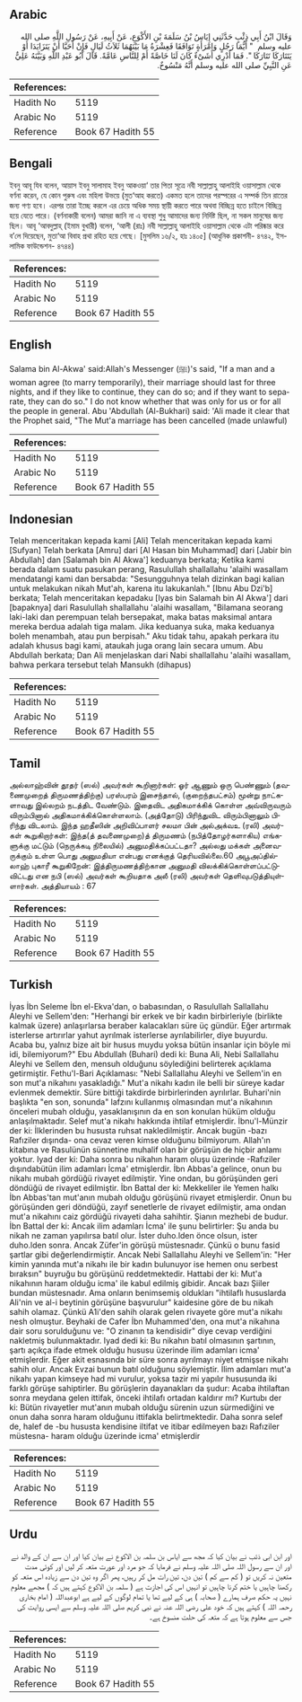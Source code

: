 ## Arabic


<div dir="rtl" lang="ar" style={{fontSize:'larger',backgroundColor:'#f8f9fa',padding:20}}>
وَقَالَ ابْنُ أَبِي ذِئْبٍ حَدَّثَنِي إِيَاسُ بْنُ سَلَمَةَ بْنِ الأَكْوَعِ، عَنْ أَبِيهِ، عَنْ رَسُولِ اللَّهِ صلى الله عليه وسلم ‏ "‏ أَيُّمَا رَجُلٍ وَامْرَأَةٍ تَوَافَقَا فَعِشْرَةُ مَا بَيْنَهُمَا ثَلاَثُ لَيَالٍ فَإِنْ أَحَبَّا أَنْ يَتَزَايَدَا أَوْ يَتَتَارَكَا تَتَارَكَا ‏"‏‏.‏ فَمَا أَدْرِي أَشَىْءٌ كَانَ لَنَا خَاصَّةً أَمْ لِلنَّاسِ عَامَّةً‏.‏ قَالَ أَبُو عَبْدِ اللَّهِ وَبَيَّنَهُ عَلِيٌّ عَنِ النَّبِيِّ صلى الله عليه وسلم أَنَّهُ مَنْسُوخٌ‏.‏
</div>
<div style={{backgroundColor:'#f8f9fa',padding:20, marginBottom: 10}}><table> <thead> <tr> <th>References:</th> <th></th> </tr> </thead> <tbody><tr><td>Hadith No</td><td>5119</td></tr><tr><td>Arabic No</td><td>5119</td></tr><tr><td>Reference</td><td>Book 67 Hadith 55</td></tr></tbody></table></div>

## Bengali


<div dir="ltr" lang="bn" style={{fontSize:'larger',backgroundColor:'#f8f9fa',padding:20}}>
ইবনু আবূ যিব বলেন, আয়াস ইবনু সালামাহ ইবনু আকওয়া‘ তার পিতা সূত্রে নবী সাল্লাল্লাহু আলাইহি ওয়াসাল্লাম থেকে বর্ণনা করেন, যে কোন পুরুষ এবং মহিলা উভয়ে (মুত‘আহ করতে) একমত হলে তাদের পরস্পরের এ সম্পর্ক তিন রাতের জন্য গণ্য হবে। এরপর তারা ইচ্ছে করলে এর চেয়ে অধিক সময় স্থায়ী করতে পারে অথবা বিচ্ছিন্ন হতে চাইলে বিচ্ছিন্ন হয়ে যেতে পারে। (বর্ণনাকারী বলেন) আমরা জানি না এ ব্যবস্থা শুধু আমাদের জন্য নির্দিষ্ট ছিল, না সকল মানুষের জন্য ছিল। আবূ ‘আবদুল্লাহ্ (ইমাম বুখারী) বলেন, ‘আলী (রাঃ) নবী সাল্লাল্লাহু আলাইহি ওয়াসাল্লাম থেকে এটা পরিষ্কার করে ব’লে দিয়েছেন, মুতা‘আ বিবাহ প্রথা রহিত হয়ে গেছে। [মুসলিম ১৬/২, হাঃ ১৪০৫] (আধুনিক প্রকাশনী- ৪৭৪২, ইসলামিক ফাউন্ডেশন- ৪৭৪৪)
</div>
<div style={{backgroundColor:'#f8f9fa',padding:20, marginBottom: 10}}><table> <thead> <tr> <th>References:</th> <th></th> </tr> </thead> <tbody><tr><td>Hadith No</td><td>5119</td></tr><tr><td>Arabic No</td><td>5119</td></tr><tr><td>Reference</td><td>Book 67 Hadith 55</td></tr></tbody></table></div>

## English


<div dir="ltr" lang="en" style={{fontSize:'larger',backgroundColor:'#f8f9fa',padding:20}}>
Salama bin Al-Akwa' said:Allah's Messenger (ﷺ)'s said, "If a man and a woman agree (to marry temporarily), their marriage should last for three nights, and if they like to continue, they can do so; and if they want to separate, they can do so." I do not know whether that was only for us or for all the people in general. Abu 'Abdullah (Al-Bukhari) said: 'Ali made it clear that the Prophet said, "The Mut'a marriage has been cancelled (made unlawful)
</div>
<div style={{backgroundColor:'#f8f9fa',padding:20, marginBottom: 10}}><table> <thead> <tr> <th>References:</th> <th></th> </tr> </thead> <tbody><tr><td>Hadith No</td><td>5119</td></tr><tr><td>Arabic No</td><td>5119</td></tr><tr><td>Reference</td><td>Book 67 Hadith 55</td></tr></tbody></table></div>

## Indonesian


<div dir="ltr" lang="id" style={{fontSize:'larger',backgroundColor:'#f8f9fa',padding:20}}>
Telah menceritakan kepada kami [Ali] Telah menceritakan kepada kami [Sufyan] Telah berkata [Amru] dari [Al Hasan bin Muhammad] dari [Jabir bin Abdullah] dan [Salamah bin Al Akwa'] keduanya berkata; Ketika kami berada dalam suatu pasukan perang, Rasulullah shallallahu 'alaihi wasallam mendatangi kami dan bersabda: "Sesungguhnya telah dizinkan bagi kalian untuk melakukan nikah Mut'ah, karena itu lakukanlah." [Ibnu Abu Dzi'b] berkata; Telah menceritakan kepadaku [Iyas bin Salamah bin Al Akwa'] dari [bapaknya] dari Rasulullah shallallahu 'alaihi wasallam, "Bilamana seorang laki-laki dan perempuan telah bersepakat, maka batas maksimal antara mereka berdua adalah tiga malam. Jika keduanya suka, maka keduanya boleh menambah, atau pun berpisah." Aku tidak tahu, apakah perkara itu adalah khusus bagi kami, ataukah juga orang lain secara umum. Abu Abdullah berkata; Dan Ali menjelaskan dari Nabi shallallahu 'alaihi wasallam, bahwa perkara tersebut telah Mansukh (dihapus)
</div>
<div style={{backgroundColor:'#f8f9fa',padding:20, marginBottom: 10}}><table> <thead> <tr> <th>References:</th> <th></th> </tr> </thead> <tbody><tr><td>Hadith No</td><td>5119</td></tr><tr><td>Arabic No</td><td>5119</td></tr><tr><td>Reference</td><td>Book 67 Hadith 55</td></tr></tbody></table></div>

## Tamil


<div dir="ltr" lang="ta" style={{fontSize:'larger',backgroundColor:'#f8f9fa',padding:20}}>
அல்லாஹ்வின் தூதர் (ஸல்) அவர்கள் கூறினார்கள்: ஓர் ஆணும் ஒரு பெண்ணும் (தவணைமுறைத் திருமணத்திற்கு) பரஸ்பரம் இசைந்தால், (குறைந்தபட்சம்) மூன்று நாட்களாவது இல்லறம் நடத்திட வேண்டும். இதைவிட அதிகமாக்கிக் கொள்ள அவ்விருவரும் விரும்பினால் அதிகமாக்கிக்கொள்ளலாம். (அத்தோடு) பிரிந்துவிட விரும்பினாலும் பிரிந்து விடலாம். இந்த ஹதீஸின் அறிவிப்பாளர் சலமா பின் அல்அக்வஉ (ரலி) அவர்கள் கூறுகிறார்கள்: இந்த(த் தவணைமுறை)த் திருமணம் (நபித்தோழர்களாகிய) எங்களுக்கு மட்டும் (நெருக்கடி நிலையில்) அனுமதிக்கப்பட்டதா? அல்லது மக்கள் அனைவருக்கும் உள்ள பொது அனுமதியா என்பது எனக்குத் தெரியவில்லை.60 அபூஅப்தில்லாஹ் புகாரீ கூறுகிறேன்: இத்திருமணத்திற்கான அனுமதி விலக்கிக்கொள்ளப்பட்டுவிட்டது என நபி (ஸல்) அவர்கள் கூறியதாக அலீ (ரலி) அவர்கள் தெளிவுபடுத்தியுள்ளார்கள். அத்தியாயம் : 67
</div>
<div style={{backgroundColor:'#f8f9fa',padding:20, marginBottom: 10}}><table> <thead> <tr> <th>References:</th> <th></th> </tr> </thead> <tbody><tr><td>Hadith No</td><td>5119</td></tr><tr><td>Arabic No</td><td>5119</td></tr><tr><td>Reference</td><td>Book 67 Hadith 55</td></tr></tbody></table></div>

## Turkish


<div dir="ltr" lang="tr" style={{fontSize:'larger',backgroundColor:'#f8f9fa',padding:20}}>
İyas İbn Seleme İbn el-Ekva'dan, o babasından, o Rasulullah Sallallahu Aleyhi ve Sellem'den: "Herhangi bir erkek ve bir kadın birbirleriyle (birlikte kalmak üzere) anlaşırlarsa beraber kalacakları süre üç gündür. Eğer artırmak isterlerse artırırlar yahut ayrılmak isterlerse ayrılabilirler, diye buyurdu. Acaba bu, yalnız bize ait bir husus muydu yoksa bütün insanlar için böyle mi idi, bilemiyorum?" Ebu Abdullah (Buhari) dedi ki: Buna Ali, Nebi Sallallahu Aleyhi ve Sellem den, mensuh olduğunu söylediğini belirterek açıklama getirmiştir. Fethu'l-Bari Açıklaması: "Nebi Sallallahu Aleyhi ve Sellem'in en son mut'a nikahını yasakladığı." Mut'a nikahı kadın ile belli bir süreye kadar evlenmek demektir. Süre bittiği takdirde birbirlerinden ayrılırlar. Buhari'nin başlıkta "en son, sonunda" lafzını kullanmış olmasından mut'a nikahının önceleri mubah olduğu, yasaklanışının da en son konulan hüküm olduğu anlaşılmaktadır. Selef mut'a nikahı hakkında ihtilaf etmişlerdir. İbnu'l-Münzir der ki: İlklerinden bu hususta ruhsat nakledilmiştir. Ancak bugün -bazı Rafıziler dışında- ona cevaz veren kimse olduğunu bilmiyorum. Allah'ın kitabına ve Rasulünün sünnetine muhalif olan bir görüşün de hiçbir anlamı yoktur. Iyad der ki: Daha sonra bu nikahın haram oluşu üzerinde -Rafıziler dışındabütün ilim adamları İcma' etmişlerdir. İbn Abbas'a gelince, onun bu nikahı mubah gördüğü rivayet edilmiştir. Yine ondan, bu görüşünden geri döndüğü de rivayet edilmiştir. İbn Battal der ki: Mekkeliler ile Yemen halkı İbn Abbas'tan mut'anın mubah olduğu görüşünü rivayet etmişlerdir. Onun bu görüşünden geri döndüğü, zayıf senetlerle de rivayet edilmiştir, ama ondan mut'a nikahını caiz gördüğü rivayeti daha sahihtir. Şianın mezhebi de budur. İbn Battal der ki: Ancak ilim adamları İcma' ile şunu belirtirler: Şu anda bu nikah ne zaman yapılırsa batıl olur. İster duho.lden önce olsun, ister duho.lden sonra. Ancak Züfer'in görüşü müstesnadır. Çünkü o bunu fasid şartlar gibi değerlendirmiştir. Ancak Nebi Sallallahu Aleyhi ve Sellem'in: "Her kimin yanında mut'a nikahı ile bir kadın bulunuyor ise hemen onu serbest bıraksın" buyruğu bu görüşünü reddetmektedir. Hattabi der ki: Mut'a nikahının haram olduğu icma' ile kabul edilmiş gibidir. Ancak bazı Şiiler bundan müstesnadır. Ama onların benimsemiş oldukları "ihtilaflı hususlarda Ali'nin ve al-i beytinin görüşüne başvurulur" kaidesine göre de bu nikah sahih olamaz. Çünkü A1i'den sahih olarak gelen rivayete göre mut'a nikahı nesh olmuştur. Beyhaki de Cafer İbn Muhammed'den, ona mut'a nikahına dair soru sorulduğunu ve: "O zinanın ta kendisidir" diye cevap verdiğini nakletmiş bulunmaktadır. Iyad dedi ki: Bu nikahın batıl olmasının şartının, şartı açıkça ifade etmek olduğu hususu üzerinde ilim adamları icma' etmişlerdir. Eğer akit esnasında bir süre sonra ayrılmayı niyet etmişse nikahı sahih olur. Ancak Evzai bunun batıl olduğunu söylemiştir. İlim adamları mut'a nikahı yapan kimseye had mi vurulur, yoksa tazir mi yapılır hususunda iki farklı görüşe sahiptirler. Bu görüşlerin dayanakları da şudur: Acaba ihtilaftan sonra meydana gelen ittifak, önceki ihtilafı ortadan kaldırır mı? Kurtubı der ki: Bütün rivayetler mut'anın mubah olduğu sürenin uzun sürmediğini ve onun daha sonra haram olduğunu ittifakla belirtmektedir. Daha sonra selef de, halef de -bu hususta kendisine iltifat ve itibar edilmeyen bazı Rafıziler müstesna- haram olduğu üzerinde icma' etmişlerdir
</div>
<div style={{backgroundColor:'#f8f9fa',padding:20, marginBottom: 10}}><table> <thead> <tr> <th>References:</th> <th></th> </tr> </thead> <tbody><tr><td>Hadith No</td><td>5119</td></tr><tr><td>Arabic No</td><td>5119</td></tr><tr><td>Reference</td><td>Book 67 Hadith 55</td></tr></tbody></table></div>

## Urdu


<div dir="rtl" lang="ur" style={{fontSize:'larger',backgroundColor:'#f8f9fa',padding:20}}>
اور ابن ابی ذئب نے بیان کیا کہ مجھ سے ایاس بن سلمہ بن الاکوع نے بیان کیا اور ان سے ان کے والد نے اور ان سے رسول اللہ صلی اللہ علیہ وسلم نے فرمایا کہ جو مرد اور عورت متعہ کر لیں اور کوئی مدت متعین نہ کریں تو ( کم سے کم ) تین دن، تین رات مل کر رہیں، پھر اگر وہ تین دن سے زیادہ اس متعہ کو رکھنا چاہیں یا ختم کرنا چاہیں تو انہیں اس کی اجازت ہے ( سلمہ بن الاکوع کہتے ہیں کہ ) مجھے معلوم نہیں یہ حکم صرف ہمارے ( صحابہ ) ہی کے لیے تھا یا تمام لوگوں کے لیے ہے ابوعبداللہ ( امام بخاری رحمہ اللہ ) کہتے ہیں کہ خود علی رضی اللہ عنہ نے نبی کریم صلی اللہ علیہ وسلم سے ایسی روایت کی جس سے معلوم ہوتا ہے کہ متعہ کی حلت منسوخ ہے۔
</div>
<div style={{backgroundColor:'#f8f9fa',padding:20, marginBottom: 10}}><table> <thead> <tr> <th>References:</th> <th></th> </tr> </thead> <tbody><tr><td>Hadith No</td><td>5119</td></tr><tr><td>Arabic No</td><td>5119</td></tr><tr><td>Reference</td><td>Book 67 Hadith 55</td></tr></tbody></table></div>